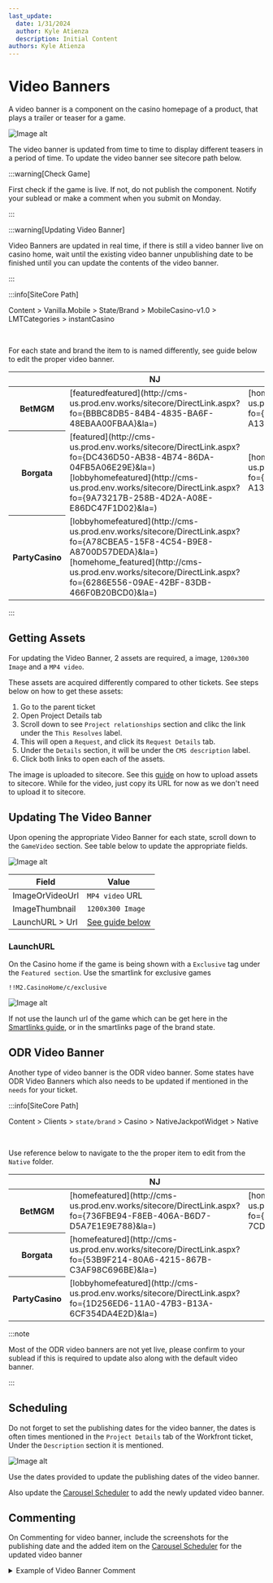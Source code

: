 ```yaml
---
last_update:
  date: 1/31/2024
  author: Kyle Atienza
  description: Initial Content
authors: Kyle Atienza
---
```



# Video Banners

A video banner is a component on the casino homepage of a product, that plays a trailer or teaser for a game.

<img className="my-3" src={sample} alt="Image alt" />

The video banner is updated from time to time to display different teasers in a period of time. To update the video banner see sitecore path below.

:::warning[Check Game]

First check if the game is live. If not, do not publish the component. Notify your sublead or make a comment when you submit on Monday. 

:::

:::warning[Updating Video Banner]

Video Banners are updated in real time, if there is still a video banner live on casino home, wait until the existing video banner unpublishing date to be finished until you can update the contents of the video banner.

:::

:::info[SiteCore Path]

Content > Vanilla.Mobile > State/Brand > MobileCasino-v1.0 > LMTCategories > instantCasino

<br/>

For each state and brand the item to is named differently, see guide below to edit the proper video banner.

<div className="mt-3" />

<table>
  <thead>
    <tr>
      <th></th>
      <th>NJ</th>
      <th>PA</th>
      <th>MI</th>
      <th>WV</th>
      <th>ON</th>
    </tr>
  </thead>
  <tbody>
    <tr>
      <th>BetMGM</th>
      <td>[featuredfeatured](http://cms-us.prod.env.works/sitecore/DirectLink.aspx?fo={BBBC8DB5-84B4-4835-BA6F-48EBAA00FBAA}&la=)</td>
      <td>[homefeatured](http://cms-us.prod.env.works/sitecore/DirectLink.aspx?fo={F69608C4-B4DD-4725-B670-A134D5F42051}&la=)</td>
      <td>[lobbyhomefeatured](http://cms-us.prod.env.works/sitecore/DirectLink.aspx?fo={BA9FC78E-2B1B-43FF-8BBD-40A095875985}&la=)</td>
      <td>[homefeatured](http://cms-us.prod.env.works/sitecore/DirectLink.aspx?fo={A7FFDFB9-EE51-453C-8B4B-0EF8A32FA0F0}&la=)</td>
      <td>[featured](http://cms.prod.env.works/sitecore/DirectLink.aspx?fo=%7BAB60994A-7063-445E-BC79-30BA6C5EA85E%7D&la=)</td>
    </tr>
    <tr>
      <th>Borgata</th>
      <td>
      [featured](http://cms-us.prod.env.works/sitecore/DirectLink.aspx?fo={DC436D50-AB38-4B74-86DA-04FB5A06E29E}&la=)<br/>
      [lobbyhomefeatured](http://cms-us.prod.env.works/sitecore/DirectLink.aspx?fo={9A73217B-258B-4D2A-A08E-E86DC47F1D02}&la=)
      </td>
      <td>[homefeatured](http://cms-us.prod.env.works/sitecore/DirectLink.aspx?fo={F69608C4-B4DD-4725-B670-A134D5F42051}&la=)</td>
      <td></td>
      <td></td>
      <td></td>
    </tr>
    <tr>
      <th>PartyCasino</th>
      <td>[lobbyhomefeatured](http://cms-us.prod.env.works/sitecore/DirectLink.aspx?fo={A78CBEA5-15F8-4C54-B9E8-A8700D57DEDA}&la=)<br/>
      [homehome_featured](http://cms-us.prod.env.works/sitecore/DirectLink.aspx?fo={6286E556-09AE-42BF-83DB-466F0B20BCD0}&la=)</td>
      <td></td>
      <td></td>
      <td></td>
      <td></td>
    </tr>
  </tbody>
</table> 

:::

## Getting Assets

For updating the Video Banner, 2 assets are required, a image, `1200x300 Image` and a `MP4 video`.

These assets are acquired differently compared to other tickets. See steps below on how to get these assets:

1. Go to the parent ticket
2. Open Project Details tab
3. Scroll down to see `Project relationships` section and clikc the link under the `This Resolves` label.
4. This will open a `Request`, and click its `Request Details` tab.
5. Under the `Details` section, it will be under the `CMS description` label.
6. Click both links to open each of the assets.

The image is uploaded to sitecore. See this [guide](./assets-uploading) on how to upload assets to sitecore. While for the video, just copy its URL for now as we don't need to upload it to sitecore.

## Updating The Video Banner

Upon opening the appropriate Video Banner for each state, scroll down to the `GameVideo` section. See table below to update the appropriate fields.

<img className="my-3" src={fields} alt="Image alt" />

<br />

| Field | Value |
| --- | --- |
| ImageOrVideoUrl | `MP4 video` URL |
| ImageThumbnail  | `1200x300 Image` |
| LaunchURL > Url | [See guide below](#launchurl) |

### LaunchURL

On the Casino home if the game is being shown with a `Exclusive` tag under the `Featured section`. Use the smartlink for exclusive games

```
!!M2.CasinoHome/c/exclusive
```

<img className="my-3" src={exclusive} alt="Image alt" />

If not use the launch url of the game which can be get here in the [Smartlinks guide](./smartlinks#games), or in the smartlinks page of the brand state.

## ODR Video Banner

Another type of video banner is the ODR video banner. Some states have ODR Video Banners which also needs to be updated if mentioned in the `needs` for your ticket.

:::info[SiteCore Path]

Content > Clients > `state/brand` > Casino > NativeJackpotWidget > Native

<br/>

Use reference below to navigate to the the proper item to edit from the `Native` folder.

<div className="mt-3" />

<table>
  <thead>
    <tr>
      <th></th>
      <th>NJ</th>
      <th>PA</th>
      <th>MI</th>
      <th>WV</th>
    </tr>
  </thead>
  <tbody>
    <tr>
      <th>BetMGM</th>
      <td>[homefeatured](http://cms-us.prod.env.works/sitecore/DirectLink.aspx?fo={736FBE94-F8EB-406A-B6D7-D5A7E1E9E788}&la=)</td>
      <td>[homefeatured](http://cms-us.prod.env.works/sitecore/DirectLink.aspx?fo={16F6562B-0B96-41FC-A87E-7CD69A56607E}&la=)</td>
      <td>[homefeatured](http://cms-us.prod.env.works/sitecore/DirectLink.aspx?fo={389049B8-D6D7-43FD-B900-B7E7EFBCF77C}&la=)</td>
      <td>[homefeatured](http://cms-us.prod.env.works/sitecore/DirectLink.aspx?fo={7E11ED82-AAD8-4548-97FB-8B26138FDAC4}&la=)</td>
    </tr>
    <tr>
      <th>Borgata</th>
      <td>[homefeatured](http://cms-us.prod.env.works/sitecore/DirectLink.aspx?fo={53B9F214-80A6-4215-867B-C3AF98C696BE}&la=)</td>
      <td></td>
      <td></td>
      <td></td>
    </tr>
    <tr>
      <th>PartyCasino</th>
      <td>[lobbyhomefeatured](http://cms-us.prod.env.works/sitecore/DirectLink.aspx?fo={1D256ED6-11A0-47B3-B13A-6CF354DA4E2D}&la=)</td>
      <td></td>
      <td></td>
      <td></td>
    </tr>
  </tbody>
</table> 

:::note

Most of the ODR video banners are not yet live, please confirm to your sublead if this is required to update also along with the default video banner.

:::


## Scheduling

Do not forget to set the publishing dates for the video banner, the dates is often times mentioned in the `Project Details` tab of the Workfront ticket, Under the `Description` section it is mentioned.

<img className="my-3" src={schedule} alt="Image alt" />

Use the dates provided to update the publishing dates of the video banner.

Also update the [Carousel Scheduler](http://betmgm-phtools.entaingroup.corp/carousel-scheduler/) to add the newly updated video banner.

## Commenting

On Commenting for video banner, include the screenshots for the publishing date and the added item on the [Carousel Scheduler](http://betmgm-phtools.entaingroup.corp/carousel-scheduler/) for the updated video banner

<details>
  <summary>Example of Video Banner Comment</summary>
  <img src={comment} alt="" />
</details>